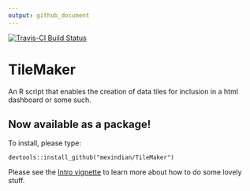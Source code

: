 ```yaml
---
output: github_document
---
```

[![Travis-CI Build Status](https://travis-ci.org/mexindian/TileMaker.svg?branch=master)](https://travis-ci.org/mexindian/TileMaker)

# TileMaker
An R script that enables the creation of data tiles for inclusion in a html dashboard or some such.

## Now available as a package!
To install, please type:
```
devtools::install_github("mexindian/TileMaker")
```

Please see the [Intro vignette](Vignette.html) to learn more about how to do some lovely stuff.
